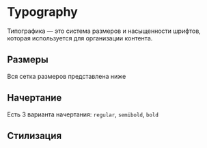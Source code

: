 
<Meta title="Styles/Typography" />

# Typography

Типографика — это система размеров и насыщенности шрифтов, которая используется для организации контента.

## Размеры

Вся сетка размеров представлена ниже

<Canvas of={Sizes} />

## Начертание

Есть 3 варианта начертания: `regular`, `semibold`, `bold`

<Canvas of={Weights} />

## Стилизация

<Canvas of={Coloring} />
